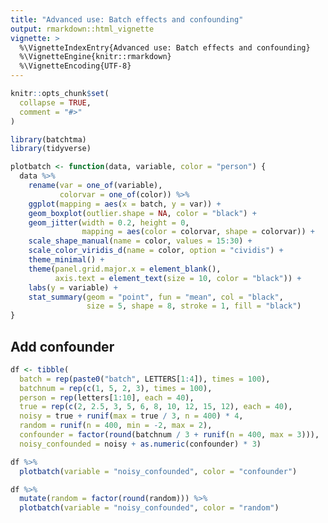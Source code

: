 ```yaml
---
title: "Advanced use: Batch effects and confounding"
output: rmarkdown::html_vignette
vignette: >
  %\VignetteIndexEntry{Advanced use: Batch effects and confounding}
  %\VignetteEngine{knitr::rmarkdown}
  %\VignetteEncoding{UTF-8}
---
```


```r
knitr::opts_chunk$set(
  collapse = TRUE,
  comment = "#>"
)
```

```r
library(batchtma)
library(tidyverse)

plotbatch <- function(data, variable, color = "person") {
  data %>% 
    rename(var = one_of(variable),
           colorvar = one_of(color)) %>%
    ggplot(mapping = aes(x = batch, y = var)) +
    geom_boxplot(outlier.shape = NA, color = "black") +
    geom_jitter(width = 0.2, height = 0, 
                mapping = aes(color = colorvar, shape = colorvar)) + 
    scale_shape_manual(name = color, values = 15:30) + 
    scale_color_viridis_d(name = color, option = "cividis") +
    theme_minimal() +
    theme(panel.grid.major.x = element_blank(),
          axis.text = element_text(size = 10, color = "black")) +
    labs(y = variable) +
    stat_summary(geom = "point", fun = "mean", col = "black", 
                 size = 5, shape = 8, stroke = 1, fill = "black")
}
```


## Add confounder
```r
df <- tibble(  
  batch = rep(paste0("batch", LETTERS[1:4]), times = 100),
  batchnum = rep(c(1, 5, 2, 3), times = 100),
  person = rep(letters[1:10], each = 40),
  true = rep(c(2, 2.5, 3, 5, 6, 8, 10, 12, 15, 12), each = 40),
  noisy = true + runif(max = true / 3, n = 400) * 4,
  random = runif(n = 400, min = -2, max = 2),
  confounder = factor(round(batchnum / 3 + runif(n = 400, max = 3))),
  noisy_confounded = noisy + as.numeric(confounder) * 3)

df %>% 
  plotbatch(variable = "noisy_confounded", color = "confounder")

df %>% 
  mutate(random = factor(round(random))) %>%
  plotbatch(variable = "noisy_confounded", color = "random")
```
